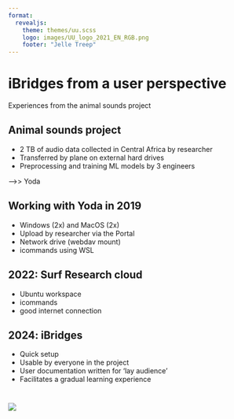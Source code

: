 ```yaml
--- 
format: 
  revealjs:
    theme: themes/uu.scss
    logo: images/UU_logo_2021_EN_RGB.png
    footer: "Jelle Treep"
---
```


# iBridges from a user perspective {data-background-color="#FFCD00"}

::: {.r-stack}
Experiences from the animal sounds project
:::

::: {.footer}
:::

## Animal sounds project
::: {.theme-section}
- 2 TB of audio data collected in Central Africa by researcher
- Transferred by plane on external hard drives
- Preprocessing and training ML models by 3 engineers

-->> Yoda
:::

## Working with Yoda in 2019

::: {.theme-section}
- Windows (2x) and MacOS (2x)
- Upload by researcher via the Portal
- Network drive (webdav mount)
- icommands using WSL
:::

## 2022: Surf Research cloud
::: {.theme-section}

- Ubuntu workspace
- icommands
- good internet connection

:::

## 2024: iBridges

::: {.theme-section}

- Quick setup
- Usable by everyone in the project
- User documentation written for 'lay audience'
- Facilitates a gradual learning experience

:::

# {data-background-color="#FFCD00"}

![](images/UU_logo_2021_EN_RGB_payoff.png)
